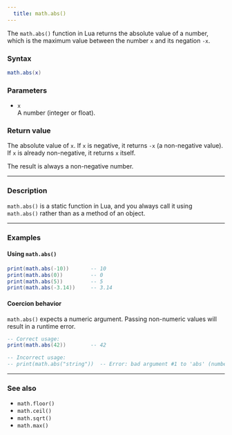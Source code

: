 ```yaml
---
  title: math.abs() 
---
```


The `math.abs()` function in Lua returns the absolute value of a number, which is the maximum value between the number `x` and its negation `-x`.

### Syntax  

```lua
math.abs(x)
```

### Parameters  

- `x`  
  A number (integer or float).

### Return value  

The absolute value of `x`. If `x` is negative, it returns `-x` (a non-negative value). If `x` is already non-negative, it returns `x` itself.  

The result is always a non-negative number.  

---

### Description  

`math.abs()` is a static function in Lua, and you always call it using `math.abs()` rather than as a method of an object.  

---

### Examples  

#### Using `math.abs()`  

```lua
print(math.abs(-10))       -- 10
print(math.abs(0))         -- 0
print(math.abs(5))         -- 5
print(math.abs(-3.14))     -- 3.14
```

#### Coercion behavior  

`math.abs()` expects a numeric argument. Passing non-numeric values will result in a runtime error.  

```lua
-- Correct usage:
print(math.abs(42))        -- 42

-- Incorrect usage:
-- print(math.abs("string"))  -- Error: bad argument #1 to 'abs' (number expected, got string)
```

---

### See also  

- `math.floor()`  
- `math.ceil()`  
- `math.sqrt()`  
- `math.max()`  
